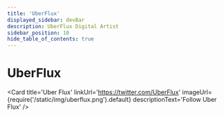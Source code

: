 ```yaml
---
title: 'UberFlux'
displayed_sidebar: devBar
description: UberFlux Digital Artist
sidebar_position: 10
hide_table_of_contents: true
---
```



# UberFlux

<Card
    title='Uber Flux'
    linkUrl='https://twitter.com/UberFlux'
    imageUrl={require('/static/img/uberflux.png').default}
    descriptionText='Follow Uber Flux'
/>